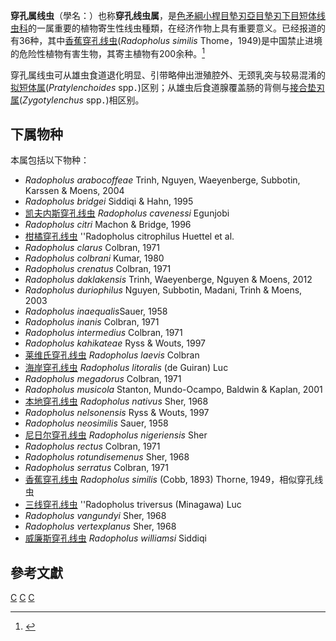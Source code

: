 {{Automatic Taxobox
| taxon = Radopholus
| authority = Thorne, 1949
| display_parents = 5
}}

'''穿孔属线虫'''（學名：''{{lang|la|Radopholus }}''）也称'''穿孔线虫属'''，是[[色矛綱|色矛綱]][[小桿目|小桿目]][[墊刃亞目|墊刃亞目]][[墊刃下目|墊刃下目]][[短体线虫科|短体线虫科]]的一属重要的植物寄生性线虫種類，在经济作物上具有重要意义。已经报道的有36种，其中[[香蕉穿孔线虫|香蕉穿孔线虫]](''Radopholus similis'' Thome，1949)是中国禁止进境的危险性植物有害生物，其寄主植物有200余种。<ref>{{cite journal |author1=林奇力 |coauthors=谢辉；陈勇；林石明；张汀洲；王宏毅； |title=穿孔属线虫及其分种检索表 |journal=检验检疫科学 |date=2004 |issue=2004(014),B12 |page=P.45-48}}</ref>

穿孔属线虫可从雄虫食道退化明显、引带略伸出泄殖腔外、无颈乳突与较易混淆的[[拟短体属|拟短体属]](''Pratylenchoides'' spp．)区别；从雄虫后食道腺覆盖肠的背侧与[[接合垫刃属|接合垫刃属]](''Zygotylenchus'' spp．)相区别。

==下属物种==
本属包括以下物种：
* ''Radopholus arabocoffeae'' Trinh, Nguyen, Waeyenberge, Subbotin, Karssen & Moens, 2004
* ''Radopholus bridgei'' Siddiqi & Hahn, 1995
* [[凯夫内斯穿孔线虫|凯夫内斯穿孔线虫]] ''Radopholus cavenessi'' Egunjobi
* ''Radopholus citri'' Machon & Bridge, 1996
* [[柑橘穿孔线虫|柑橘穿孔线虫]] ''Radopholus citrophilus Huettel et al.
* ''Radopholus clarus'' Colbran, 1971
* ''Radopholus colbrani'' Kumar, 1980
* ''Radopholus crenatus'' Colbran, 1971
* ''Radopholus daklakensis'' Trinh, Waeyenberge, Nguyen & Moens, 2012
* ''Radopholus duriophilus'' Nguyen, Subbotin, Madani, Trinh & Moens, 2003
* ''Radopholus inaequalis ''Sauer, 1958
* ''Radopholus inanis'' Colbran, 1971
* ''Radopholus intermedius'' Colbran, 1971
* ''Radopholus kahikateae'' Ryss & Wouts, 1997
* [[莱维氏穿孔线虫|莱维氏穿孔线虫]] ''Radopholus laevis'' Colbran
* [[海岸穿孔线虫|海岸穿孔线虫]] ''Radopholus litoralis'' (de Guiran) Luc
* ''Radopholus megadorus'' Colbran, 1971
* ''Radopholus musicola'' Stanton, Mundo-Ocampo, Baldwin & Kaplan, 2001
* [[本地穿孔线虫|本地穿孔线虫]] ''Radopholus nativus'' Sher, 1968
* ''Radopholus nelsonensis'' Ryss & Wouts, 1997
* ''Radopholus neosimilis'' Sauer, 1958
* [[尼日尔穿孔线虫|尼日尔穿孔线虫]] ''Radopholus nigeriensis'' Sher
* ''Radopholus rectus'' Colbran, 1971
* ''Radopholus rotundisemenus'' Sher, 1968
* ''Radopholus serratus'' Colbran, 1971
* [[香蕉穿孔线虫|香蕉穿孔线虫]] ''Radopholus similis'' (Cobb, 1893) Thorne, 1949，相似穿孔线虫
* [[三线穿孔线虫|三线穿孔线虫]] ''Radopholus triversus (Minagawa) Luc 
* ''Radopholus vangundyi'' Sher, 1968
* ''Radopholus vertexplanus'' Sher, 1968
* [[威廉斯穿孔线虫|威廉斯穿孔线虫]] ''Radopholus williamsi'' Siddiqi

==參考文獻==
{{reflist}}

{{Taxonbar}}

[[Category:_短体线虫科|C]]
[[Category:_穿孔属|C]]
[[Category:_1949年描述的分类群|C]]